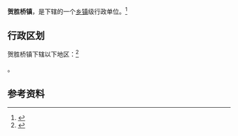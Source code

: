 {{中国乡级行政区
|景观照片文件名 = 
|景观照片描述 = 
|汉语拼音 = 
|其他语言 = 
|其他语言名称 = 
|旧称 = 
|地名出处 = 
|位置图文件名 = 
|位置图描述 = 
|自定义图片= 
|建置时间 = 
|政府驻地 = 
|毗邻 = 
|总面积 = 
|总人口 = 
|总人口年份 = 
|户籍人口 = 
|户籍人口年份 = 
|常住人口 = 
|常住人口年份 = 
|人口密度 = 
|GDP = 
|GDP年份 = 
|邮政编码 = 
|电话区号 = 715
|官方网站 = 
|网站名称 = 
|42/12/02/104/000}}

'''贺胜桥镇'''，是{{PRC admin/fullname|42/12/02/104/000|3}}下辖的一个[[乡镇|乡镇]]级行政单位。<ref>{{PRC admin/ref sgc|{{PRC admin/parent|42/12/02/104/000}}}}</ref>

== 行政区划 ==

贺胜桥镇下辖以下地区：<ref>{{PRC admin/ref sgc|42/12/02/104/000}}</ref>

{{PRC admin/children|42/12/02/104/000}}。

== 参考资料 ==

{{reflist}}

{{行政区划小作品}}
{{PRC admin/navcat|42/12/02/104/000}}